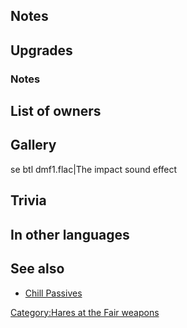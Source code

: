 {{Weapon Infobox
|tagid=SID_ムニンの魔卵
|weaponType=Green Tome
|might=14
|range=2
|effect=Grants Res+3. At start of turn, if unit's HP ≥ 50%, inflicts Atk/Res-5 on foe on the enemy team with the lowest Spd through its next action.
|cost=400
|exclusive=Yes
|userVersion1=Weapon
|userVersion2=Gleam
|statModifiers=0,14,0,0,3
|required=Rexcalibur
|SE=se effect lexcalibur.flac
|refinePaths=default
|refineSP=400
|refineMedals=500
|refineDews=200
|upgradedEffect=Grants Res+3. At start of turn, if any foes have the highest Atk or Res on the enemy team, inflicts -7 on those foes' corresponding stat through their next actions. At start of combat, if foe's HP ≥ 75%, grants Atk/Spd/Res+4 during combat.
|effectSkill1=At start of turn, restores 7 HP to unit and allies within 2 spaces of unit.<br><br>If unit initiates combat, or if unit is within 2 spaces of an ally, grants Atk/Spd/Res+4 to unit during combat.
|iconSkill1=Muninns Egg W.png
|tagidExtraSkill1=回
|properties=
}}
==Notes==
{{Penalties}}
{{SelectStat|Spd|lowest=1}}
==Upgrades==
{{Weapon Upgrade List}}
===Notes===
{{SelectStat|Atk or Res}}
{{IfUnitInitiates}}
{{Combat boosts}}
{{Start-of-turn healing|allies=1}}

==List of owners==
{{Skill Hero List}}
==Gallery==
<gallery>
se btl dmf1.flac|The impact sound effect
</gallery>
==Trivia==
{{NorseMyth|name=Huginn and Muninn|are two ravens that fly throughout the world to bring information to Odin.}}
==In other languages==
{{OtherLanguages
|japanese=ムニンの魔卵
|german=Munins Ei
|spanishEU=Huevo de Munin
|spanishLA=Huevo de Munin
|french=Œuf de Munin
|italian=Uovo di Muninn
|chineseTW=霧尼的魔卵
|portuguese=Ovo de Muninn
}}
==See also==
{{See also skills|cond=Description LIKE '%at start of turn%if unit_s HP ≥ 50%inflicts%/%-%through%next action%' OR Description LIKE '%if foe_s HP ≥%grants Atk/%/%+%during combat%' OR Description LIKE '%if unit initiates combat%within 2 spaces of an ally%grants Atk/%/%+%during combat%'|columns=3|limit=15}}
* [[:Category:Chill Passives|Chill Passives]]
{{Weapons Navbox}}
[[Category:Hares at the Fair weapons]]